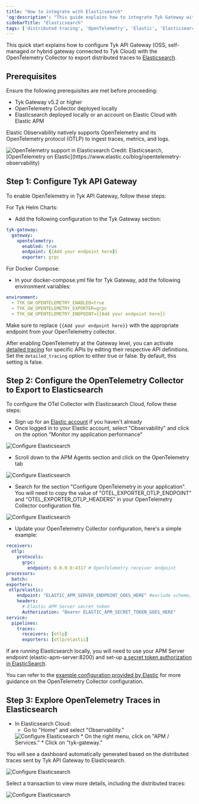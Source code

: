 ```yaml
---
title: "How to integrate with Elasticsearch"
'og:description': "This guide explains how to integrate Tyk Gateway with OpenTelemetry and Elasticsearch to enhance API Observability"
sidebarTitle: "Elasticsearch"
tags: ['distributed tracing', 'OpenTelemetry', 'Elastic', 'Elasticsearch', 'ELK', 'API Observability', 'Observability']
---
```


This quick start explains how to configure Tyk API Gateway (OSS, self-managed or hybrid gateway connected to Tyk Cloud) with the OpenTelemetry Collector to export distributed traces to [Elasticsearch](https://www.elastic.co/observability).

## Prerequisites

Ensure the following prerequisites are met before proceeding:

* Tyk Gateway v5.2 or higher
* OpenTelemetry Collector deployed locally
* Elasticsearch deployed locally or an account on Elastic Cloud with Elastic APM

Elastic Observability natively supports OpenTelemetry and its OpenTelemetry protocol (OTLP) to ingest traces, metrics, and logs. 

<img src="/img/distributed-tracing/opentelemetry/elastic-otel.png" alt="OpenTelemetry support in Elasticsearch" />
Credit: Elasticsearch, [OpenTelemetry on Elastic](https://www.elastic.co/blog/opentelemetry-observability)

## Step 1: Configure Tyk API Gateway

To enable OpenTelemetry in Tyk API Gateway, follow these steps:

For Tyk Helm Charts:
* Add the following configuration to the Tyk Gateway section:

```yaml
tyk-gateway:
  gateway:
    opentelemetry:
      enabled: true
      endpoint: {{Add your endpoint here}}
      exporter: grpc
```

For Docker Compose:
* In your docker-compose.yml file for Tyk Gateway, add the following environment variables:

```yaml
environment:
  - TYK_GW_OPENTELEMETRY_ENABLED=true
  - TYK_GW_OPENTELEMETRY_EXPORTER=grpc
  - TYK_GW_OPENTELEMETRY_ENDPOINT={{Add your endpoint here}}
```

Make sure to replace `{{Add your endpoint here}}` with the appropriate endpoint from your OpenTelemetry collector.

After enabling OpenTelemetry at the Gateway level, you can activate [detailed tracing](/product-stack/tyk-gateway/advanced-configurations/distributed-tracing/open-telemetry/open-telemetry-overview) for specific APIs by editing their respective API definitions. Set the `detailed_tracing` option to either true or false. By default, this setting is false.

## Step 2: Configure the OpenTelemetry Collector to Export to Elasticsearch

To configure the OTel Collector with Elasticsearch Cloud, follow these steps:

* Sign up for an [Elastic account](https://www.elastic.co/) if you haven't already
* Once logged in to your Elastic account, select "Observability" and click on the option "Monitor my application performance"

<img src="/img/distributed-tracing/opentelemetry/elastic-configure-otel-01.png" alt="Configure Elasticsearch" />

* Scroll down to the APM Agents section and click on the OpenTelemetry tab

<img src="/img/distributed-tracing/opentelemetry/elastic-configure-otel-02.png" alt="Configure Elasticsearch" />

* Search for the section "Configure OpenTelemetry in your application". You will need to copy the value of "OTEL_EXPORTER_OTLP_ENDPOINT" and "OTEL_EXPORTER_OTLP_HEADERS" in your OpenTelemetry Collector configuration file.

<img src="/img/distributed-tracing/opentelemetry/elastic-configure-otel-03.png" alt="Configure Elasticsearch" />

* Update your OpenTelemetry Collector configuration, here's a simple example:

```yaml
receivers:
  otlp:
    protocols:
      grpc:
        endpoint: 0.0.0.0:4317 # OpenTelemetry receiver endpoint
processors:
  batch:
exporters:
 otlp/elastic:
    endpoint: "ELASTIC_APM_SERVER_ENDPOINT_GOES_HERE" #exclude scheme, e.g. HTTPS:// or HTTP://
    headers:
      # Elastic APM Server secret token
      Authorization: "Bearer ELASTIC_APM_SECRET_TOKEN_GOES_HERE"
service:
  pipelines:
    traces:
      receivers: [otlp]
      exporters: [otlp/elastic]
```

If are running Elasticsearch locally, you will need to use your APM Server endpoint (elastic-apm-server:8200) and set-up [a secret token authorization in ElasticSearch](https://www.elastic.co/guide/en/observability/current/secret-token.html).

You can refer to the [example configuration provided by Elastic](https://www.elastic.co/guide/en/observability/current/open-telemetry-direct.html#connect-open-telemetry-collector) for more guidance on the OpenTelemetry Collector configuration.

## Step 3: Explore OpenTelemetry Traces in Elasticsearch

* In Elasticsearch Cloud:
  * Go to "Home" and select "Observability."
  <img src="/img/distributed-tracing/opentelemetry/elastic-configure-otel-04.png" alt="Configure Elasticsearch" />
  * On the right menu, click on "APM / Services."
  * Click on "tyk-gateway."

You will see a dashboard automatically generated based on the distributed traces sent by Tyk API Gateway to Elasticsearch.

<img src="/img/distributed-tracing/opentelemetry/elastic-configure-otel-05.png" alt="Configure Elasticsearch" />

Select a transaction to view more details, including the distributed traces:

<img src="/img/distributed-tracing/opentelemetry/elastic-configure-otel-06.png" alt="Configure Elasticsearch" />


